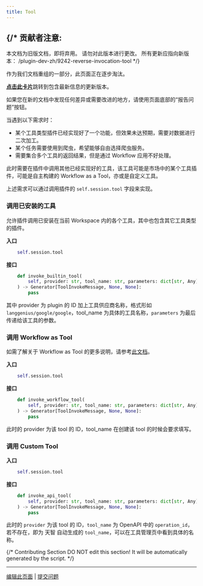 ```yaml
---
title: Tool
---
```




{/* 
  贡献者注意:
  ----------------
  本文档为旧版文档，即将弃用。
  请勿对此版本进行更改。
  所有更新应指向新版本：
  /plugin-dev-zh/9242-reverse-invocation-tool
*/}

<Card title="本文档即将弃用" icon="circle-exclamation" href="/plugin-dev-zh/9242-reverse-invocation-tool">
  <p>作为我们文档重组的一部分，此页面正在逐步淘汰。</p>
  
  <p><u><b>点击此卡片</b></u>跳转到包含最新信息的更新版本。</p>
  
  <p>如果您在新的文档中发现任何差异或需要改进的地方，请使用页面底部的“报告问题”按钮。</p>
</Card>

当遇到以下需求时：

* 某个工具类型插件已经实现好了一个功能，但效果未达预期，需要对数据进行二次加工。
* 某个任务需要使用到爬虫，希望能够自由选择爬虫服务。
* 需要集合多个工具的返回结果，但是通过 Workflow 应用不好处理。

此时需要在插件中调用其他已经实现好的工具，该工具可能是市场中的某个工具插件，可能是自主构建的 Workflow as a Tool，亦或是自定义工具。

上述需求可以通过调用插件的 `self.session.tool` 字段来实现。

### 调用已安装的工具

允许插件调用已安装在当前 Workspace 内的各个工具，其中也包含其它工具类型的插件。

**入口**

```python
    self.session.tool
```

**接口**

```python
    def invoke_builtin_tool(
        self, provider: str, tool_name: str, parameters: dict[str, Any]
    ) -> Generator[ToolInvokeMessage, None, None]:
        pass
```

其中 provider 为 plugin 的 ID 加上工具供应商名称，格式形如 `langgenius/google/google`，tool\_name 为具体的工具名称，`parameters` 为最后传递给该工具的参数。

### 调用 Workflow as Tool

如需了解关于 Workflow as Tool 的更多说明，请参考[此文档](tool#diao-yong-workflow-as-tool)。

**入口**

```python
    self.session.tool
```

**接口**

```python
    def invoke_workflow_tool(
        self, provider: str, tool_name: str, parameters: dict[str, Any]
    ) -> Generator[ToolInvokeMessage, None, None]:
        pass
```

此时的 provider 为该 tool 的 ID，tool\_name 在创建该 tool 的时候会要求填写。

### 调用 Custom Tool

**入口**

```python
    self.session.tool
```

**接口**

```python
    def invoke_api_tool(
        self, provider: str, tool_name: str, parameters: dict[str, Any]
    ) -> Generator[ToolInvokeMessage, None, None]:
        pass
```

此时的 `provider` 为该 tool 的 ID，`tool_name` 为 OpenAPI 中的 `operation_id`，若不存在，即为 天智 自动生成的 `tool_name`，可以在工具管理页中看到具体的名称。

{/*
Contributing Section
DO NOT edit this section!
It will be automatically generated by the script.
*/}

---

[编辑此页面](https://github.com/langgenius/dify-docs/edit/main/zh-hans/plugins/schema-definition/reverse-invocation-of-the-dify-service/tool.mdx) | [提交问题](https://github.com/langgenius/dify-docs/issues/new?template=docs.yml)

